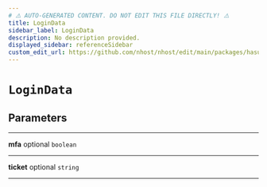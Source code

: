 ```yaml
---
# ⚠️ AUTO-GENERATED CONTENT. DO NOT EDIT THIS FILE DIRECTLY! ⚠️
title: LoginData
sidebar_label: LoginData
description: No description provided.
displayed_sidebar: referenceSidebar
custom_edit_url: https://github.com/nhost/nhost/edit/main/packages/hasura-auth-js/src/utils/types.ts#L169
---
```


# `LoginData`

## Parameters

---

**<span className="parameter-name">mfa</span>** <span className="optional-status">optional</span> `boolean`

---

**<span className="parameter-name">ticket</span>** <span className="optional-status">optional</span> `string`

---
